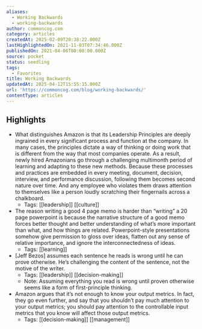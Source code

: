 ```yaml
---
aliases:
  - Working Backwards
  - working-backwards
author: commoncog.com
category: articles
createdAt: 2025-02-09T20:38:22.000Z
lastHighlightedOn: 2021-11-03T07:34:46.000Z
publishedOn: 2021-04-06T00:00:00.000Z
source: pocket
status: seedling
tags:
  - Favorites
title: Working Backwards
updatedAt: 2025-04-12T15:55:15.000Z
url: 'https://commoncog.com/blog/working-backwards/'
contentType: articles
---
```

## Highlights

- What distinguishes Amazon is that its Leadership Principles are deeply ingrained in every significant process and function at the company. In many cases, the principles dictate a way of thinking or doing work that is different from the way that most companies operate. As a result, newly hired Amazonians go through a challenging multimonth period of learning and adapting to these new methods. Because these processes and practices are embedded in every meeting, document, decision, interview, and performance discussion, following them becomes second nature over time. And any employee who violates them draws attention to themselves like a person loudly scratching their fingernails across a chalkboard.
    - Tags: [[leadership]] [[culture]]
- The reason writing a good 4 page memo is harder than “writing” a 20 page powerpoint is because the narrative structure of a good memo forces better thought and better understanding of what’s more important than what, and how things are related.
  Powerpoint-style presentations somehow give permission to gloss over ideas, flatten out any sense of relative importance, and ignore the interconnectedness of ideas.
    - Tags: [[learning]]
- [Jeff Bezos] assumes each sentence he reads is wrong until he can prove otherwise. He’s challenging the content of the sentence, not the motive of the writer.
    - Tags: [[leadership]] [[decision-making]]
    - Note: Assuming everything you read is wrong until proven otherwise seems like a form of first-principle thinking.
- Amazon argues that it’s not enough to know your output metrics. In fact, they go even further, and say that you shouldn’t pay much attention to your output metrics; you should pay attention to the controllable input metrics that you know will affect those output metrics.
    - Tags: [[decision-making]] [[management]]

